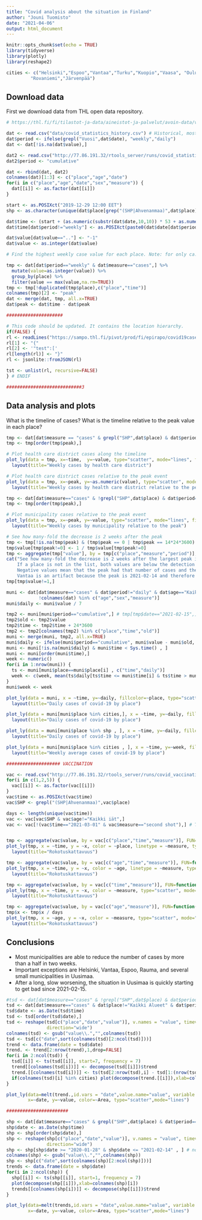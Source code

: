```yaml
---
title: "Covid analysis about the situation in Finland"
author: "Jouni Tuomisto"
date: "2021-04-06"
output: html_document
---
```


```r
knitr::opts_chunk$set(echo = TRUE)
library(tidyverse)
library(plotly)
library(reshape2)

cities <- c("Helsinki","Espoo","Vantaa","Turku","Kuopio","Vaasa", "Oulu","Tampere","Jyväskylä","Pori",
         "Rovaniemi","Järvenpää")

```

## Download data

First we download data from THL open data repository.


```r

# https://thl.fi/fi/tilastot-ja-data/aineistot-ja-palvelut/avoin-data/varmistetut-koronatapaukset-suomessa-covid-19-

dat <- read.csv("data/covid_statistics_history.csv") # Historical, mostly weekly data until 2021-02-15
dat$period <- ifelse(grepl("Vuosi",dat$date), "weekly","daily")
dat <- dat[!is.na(dat$value),]

dat2 <- read.csv("http://77.86.191.32/rtools_server/runs/covid_statistics_daily_fi.csv") #daily updates
dat2$period <- "cumulative"

dat <- rbind(dat, dat2)
colnames(dat)[1:3] <- c("place","age","date")
for(i in c("place","age","date","sex","measure")) {
  dat[[i]] <- as.factor(dat[[i]])
}

start <- as.POSIXct("2019-12-29 12:00 EET")
shp <- as.character(unique(dat$place[grep("(SHP|Ahvenanmaa)",dat$place)]))

dat$time <- (start + (as.numeric(substr(dat$date,10,10)) * 53 + as.numeric(substr(dat$date,19,20))) * 7*24*3600)
dat$time[dat$period!="weekly"] <- as.POSIXct(paste0(dat$date[dat$period!="weekly"], " 12:00 EET"))

dat$value[dat$value==".."] <- "-1"
dat$value <- as.integer(dat$value)

# Find the highest weekly case value for each place. Note: for only ca. 10 places the peak occurs before August 2020.

tmp <- dat[dat$period=="weekly" & dat$measure=="cases",] %>%
  mutate(value=as.integer(value)) %>%
  group_by(place) %>%
  filter(value == max(value,na.rm=TRUE))
tmp <- tmp[!duplicated(tmp$place),c("place","time")]
colnames(tmp)[2] <- "peak"  
dat <- merge(dat, tmp, all.x=TRUE)
dat$peak <- dat$time - dat$peak

#####################

# This code should be updated. It contains the location hierarchy.
if(FALSE) {
rl <- readLines("https://sampo.thl.fi/pivot/prod/fi/epirapo/covid19case/fact_epirapo_covid19case.dimensions.json")
rl[1] <- "{"
rl[2] <- '"test":['
rl[length(rl)] <- "}"
rl <- jsonlite::fromJSON(rl)

tst <- unlist(rl, recursive=FALSE)
} # ENDIF

############################3

```

## Data analysis and plots

What is the timeline of cases? What is the timeline relative to the peak value in each place?

```r


tmp <- dat[dat$measure == "cases" & grepl("SHP",dat$place) & dat$period=="weekly" , ]
tmp <- tmp[order(tmp$peak),]

# Plot health care district cases along the timeline
plot_ly(data = tmp, x=~time,  y=~value, type="scatter", mode="lines", fillcolor=~place) %>%
  layout(title="Weekly cases by health care district")

# Plot health care district cases relative to the peak event
plot_ly(data = tmp, x=~peak, y=~as.numeric(value), type="scatter", mode="lines", fillcolor=~place) %>%
  layout(title="Weekly cases by health care district relative to the peak")

tmp <- dat[dat$measure=="cases" & !grepl("SHP",dat$place) & dat$period=="weekly",]
tmp <- tmp[order(tmp$peak),]

# Plot municipality cases relative to the peak event
plot_ly(data = tmp, x=~peak, y=~value, type="scatter", mode="lines", fillcolor=~place) %>%
  layout(title="Weekly cases by municipality relative to the peak")

# See how many-fold the decrease is 2 weeks after the peak
tmp <- tmp[!is.na(tmp$peak) & (tmp$peak == 0 | tmp$peak == 14*24*3600) , ]
tmp$value[tmp$peak!=0] <- 1 / tmp$value[tmp$peak!=0]
tmp <- aggregate(tmp["value"], by = tmp[c("place","measure","period")], FUN = prod)
cat("See how many-fold the decrease is 2 weeks after the largest peak in each place\n
    If a place is not in the list, both values are below the detection limit.\n
    Negative values mean that the peak had that number of cases and then decreased to below the detection limit.\n
    Vantaa is an artifact because the peak is 2021-02-14 and therefore the second value is missing.\n")
tmp[tmp$value!=1,]

muni <- dat[dat$measure=="cases" & dat$period!="daily" & dat$age=="Kaikki ikäryhmät" & dat$sex=="Kaikki sukupuolet",
            !colnames(dat) %in% c("age","sex","measure")]
muni$daily <- muni$value / 7

tmp2 <- muni[muni$period=="cumulative",] # tmp[tmp$date=="2021-02-15",] # Start time of daily follow-up
tmp2$old <- tmp2$value
tmp2$time <- tmp2$time + 24*3600
tmp2 <- tmp2[colnames(tmp2) %in% c("place","time","old")]
muni <- merge(muni, tmp2, all.x=TRUE)
muni$daily <- ifelse(muni$period=="cumulative", muni$value - muni$old, muni$daily)
muni <- muni[!is.na(muni$daily) & muni$time < Sys.time() , ]
muni <- muni[order(muni$time),]
week <- numeric()
for(i in 1:nrow(muni)) {
  ts <- muni[muni$place==muni$place[i] , c("time","daily")]
  week <- c(week, mean(ts$daily[ts$time <= muni$time[i] & ts$time > muni$time[i]- 7*24*3600],na.rm = TRUE))
}
muni$week <- week

plot_ly(data = muni, x = ~time, y=~daily, fillcolor=~place, type="scatter", mode="lines") %>%
  layout(title="Daily cases of covid-19 by place")

plot_ly(data = muni[muni$place %in% cities,], x = ~time, y=~daily, fillcolor=~place, type="scatter", mode="lines") %>%
  layout(title="Daily cases of covid-19 by place")

plot_ly(data = muni[muni$place %in% shp , ], x = ~time, y=~daily, fillcolor=~place, type="scatter", mode="lines") %>%
  layout(title="Daily cases of covid-19 by place")

plot_ly(data = muni[muni$place %in% cities , ], x = ~time, y=~week, fillcolor=~place, type="scatter", mode="lines") %>%
  layout(title="Weekly average cases of covid-19 by place")

#################### VACCINATION

vac <- read.csv("http://77.86.191.32/rtools_server/runs/covid_vaccination_daily_fi.csv") #daily updates
for(i in c(1,2,5)) {
  vac[[i]] <- as.factor(vac[[i]])
}
vac$time <- as.POSIXct(vac$time)
vac$SHP <- grepl("(SHP|Ahvenanmaa)",vac$place)

days <- length(unique(vac$time))
vac <- vac[vac$SHP & vac$age!="Kaikki iät",]
vac <- vac[!(vac$time=="2021-03-01" & vac$measure=="second shot"),] # There seems to be double counting in data


tmp <- aggregate(vac$value, by = vac[c("place","time","measure")], FUN=function(x) sum(x, na.rm=TRUE))
plot_ly(tmp, x = ~time, y = ~x, color = ~place, linetype = ~measure, type="scatter", mode="lines") %>%
  layout(title="Rokotuskattavuus")

tmp <- aggregate(vac$value, by = vac[c("age","time","measure")], FUN=function(x) sum(x, na.rm=TRUE))
plot_ly(tmp, x = ~time, y = ~x, color = ~age, linetype = ~measure, type="scatter", mode="lines") %>%
  layout(title="Rokotuskattavuus")

tmp <- aggregate(vac$value, by = vac[c("time","measure")], FUN=function(x) sum(x, na.rm=TRUE))
plot_ly(tmp, x = ~time, y = ~x, color = ~measure, type="scatter", mode="lines") %>%
  layout(title="Rokotuskattavuus")

tmp <- aggregate(vac$value, by = vac[c("age","measure")], FUN=function(x) sum(x, na.rm=TRUE))
tmp$x <- tmp$x / days
plot_ly(tmp, x = ~age, y = ~x, color = ~measure, type="scatter", mode="lines") %>%
  layout(title="Rokotuskattavuus")

```

## Conclusions

* Most municipalities are able to reduce the number of cases by more than a half in two weeks.
* Important exceptions are Helsinki, Vantaa, Espoo, Rauma, and several small municipalities in Uusimaa.
* After a long, slow worsening, the situation in Uusimaa is quickly starting to get bad since 2021-02-15.

```r

#tsd <- dat[dat$measure=="cases" & !grepl("SHP",dat$place) & dat$period=="weekly",]
tsd <- dat[dat$measure=="cases" & dat$place!="Kaikki Alueet" & dat$period=="cumulative" , ]
tsd$date <- as.Date(tsd$time)
tsd <- tsd[order(tsd$date),]
tsd <- reshape(tsd[c("place","date","value")], v.names = "value", timevar = "place",idvar = "date",
               direction="wide")
colnames(tsd) <- gsub("value\\.","",colnames(tsd))
tsd <- tsd[c("date",sort(colnames(tsd)[2:ncol(tsd)]))]
trend <- data.frame(date = tsd$date)
trend. <- trend[2:nrow(trend),1,drop=FALSE]
for(i in 2:ncol(tsd)) {
  tsd[[i]] <- ts(tsd[[i]], start=7, frequency = 7)
  trend[[colnames(tsd[i])]] <- decompose(tsd[[i]])$trend
  trend.[[colnames(tsd[i])]] <- ts(tsd[2:nrow(tsd),i] - tsd[1:(nrow(tsd)-1),i], start=7, frequency=7)
  if(colnames(tsd)[i] %in% cities) plot(decompose(trend.[[i]]),xlab=colnames(tsd)[i])
}

plot_ly(data=melt(trend.,id.vars = "date",value.name="value", variable.name = "Area"),
        x=~date, y=~value, color=~Area, type="scatter",mode="lines")

#######################

shp <- dat[dat$measure=="cases" & grepl("SHP",dat$place) & dat$period=="daily" , ]
shp$date <- as.Date(shp$time)
shp <- shp[order(shp$date),]
shp <- reshape(shp[c("place","date","value")], v.names = "value", timevar = "place",idvar = "date",
               direction="wide")
shp <- shp[shp$date >= "2020-01-28" & shp$date <= "2021-02-14" , ] # no values beyond this period
colnames(shp) <- gsub("value\\.","",colnames(shp))
shp <- shp[c("date",sort(colnames(shp)[2:ncol(shp)]))]
trends <- data.frame(date = shp$date)
for(i in 2:ncol(shp)) {
  shp[[i]] <- ts(shp[[i]], start=1, frequency = 7)
  plot(decompose(shp[[i]]),xlab=colnames(shp)[i])
  trends[[colnames(shp[i])]] <- decompose(shp[[i]])$trend
}

plot_ly(data=melt(trends,id.vars = "date",value.name="value", variable.name = "Area"),
        x=~date, y=~value, color=~Area, type="scatter",mode="lines")


```
